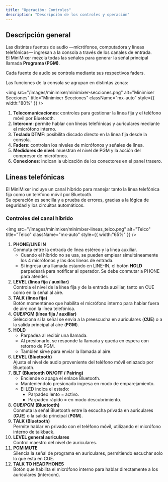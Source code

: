 ```yaml
---
title: "Operación: Controles"
description: "Descripción de los controles y operación"
---
```


## Descripción general

Las distintas fuentes de audio —micrófonos, computadora y líneas telefónicas— ingresan a la consola a través de los canales de entrada.\
El MiniMixer mezcla todas las señales para generar la señal principal llamada **Programa (PGM)**.

Cada fuente de audio se controla mediante sus respectivos faders.

Las funciones de la consola se agrupan en distintas zonas:

<img
  src="/images/minimixer/minimixer-secciones.png"
  alt="Minimixer Secciones"
  title="Minimixer Secciones"
  className="mx-auto"
  style={{ width:"80%" }}
/>

1. **Telecomunicaciones**: controles para gestionar la línea fija y el teléfono móvil por Bluetooth.
2. **Intercom**: permite hablar con líneas telefónicas y auriculares mediante el micrófono interno.
3. **Teclado DTMF**: posibilita discado directo en la línea fija desde la consola.
4. **Faders**: controlan los niveles de micrófonos y señales de línea.
5. **Medidores de nivel**: muestran el nivel de PGM y la acción del compresor de micrófonos.
6. **Conexiones**: indican la ubicación de los conectores en el panel trasero.

## Líneas telefónicas

El MiniMixer incluye un canal híbrido para manejar tanto la línea telefónica fija como un teléfono móvil por Bluetooth.\
Su operación es sencilla y a prueba de errores, gracias a la lógica de seguridad y los circuitos automáticos.

### Controles del canal híbrido

<img
  src="/images/minimixer/minimixer-lineas_telco.png"
  alt="Telco"
  title="Telco"
  className="mx-auto"
  style={{ width:"65%" }}
/>

 1. **PHONE/LINE IN**\
    Conmuta entre la entrada de línea estéreo y la línea auxiliar.
    - Cuando el híbrido no se usa, se pueden emplear simultáneamente los 4 micrófonos y las dos líneas de entrada.
    - Si ingresa una llamada estando en LINE-IN, el botón **HOLD** parpadeará para notificar al operador. Se debe conmutar a PHONE para atender.
 2. **LEVEL (línea fija / auxiliar)**\
    Controla el nivel de la línea fija y de la entrada auxiliar, tanto en CUE como en la señal al aire.
 3. **TALK (línea fija)**\
    Botón momentáneo que habilita el micrófono interno para hablar fuera de aire con la línea telefónica.
 4. **CUE/PGM (línea fija / auxiliar)**\
    Selecciona si la señal se envía a la preescucha en auriculares (**CUE**) o a la salida principal al aire (**PGM**).
 5. **HOLD**
    - Parpadea al recibir una llamada.
    - Al presionarlo, se responde la llamada y queda en espera con retorno de PGM.
    - También sirve para enviar la llamada al aire.
 6. **LEVEL (Bluetooth)**\
    Ajusta el nivel de audio proveniente del teléfono móvil enlazado por Bluetooth.
 7. **BLT (Bluetooth ON/OFF / Pairing)**
    - Enciende o apaga el enlace Bluetooth.
    - Manteniéndolo presionado ingresa en modo de emparejamiento.
    - El LED indica el estado:
      - Parpadeo lento = activo.
      - Parpadeo rápido = en modo descubrimiento.
 8. **CUE/PGM (Bluetooth)**\
    Conmuta la señal Bluetooth entre la escucha privada en auriculares (**CUE**) o la salida principal (**PGM**).
 9. **TALK (Bluetooth)**\
    Permite hablar en privado con el teléfono móvil, utilizando el micrófono interno de talkback.
10. **LEVEL general auriculares**\
    Control maestro del nivel de auriculares.
11. **PGM MUTE**\
    Silencia la señal de programa en auriculares, permitiendo escuchar solo lo que está en CUE.
12. **TALK TO HEADPHONES**\
    Botón que habilita el micrófono interno para hablar directamente a los auriculares (intercom).